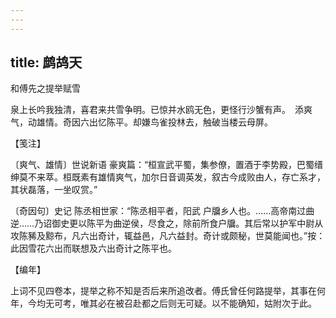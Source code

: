 ```yaml
---
---
---
```

title: 鹧鸪天
---



和傅先之提举赋雪





泉上长吟我独清，喜君来共雪争明。已惊并水鸥无色，更怪行沙蟹有声。　添爽气，动雄情。奇因六出忆陈平。却嫌鸟雀投林去，触破当楼云母屏。





【笺注】


〔爽气、雄情〕世说新语 豪爽篇：“桓宣武平蜀，集参僚，置酒于李势殿，巴蜀缙绅莫不来萃。桓既素有雄情爽气，加尔日音调英发，叙古今成败由人，存亡系才，其状磊落，一坐叹赏。”

〔奇因句〕史记 陈丞相世家：“陈丞相平者，阳武 户牖乡人也。……高帝南过曲逆……乃诏御史更以陈平为曲逆侯，尽食之，除前所食户牖。其后常以护军中尉从攻陈豨及黥布，凡六出奇计，辄益邑，凡六益封。奇计或颇秘，世莫能闻也。”按：此因雪花六出而联想及六出奇计之陈平也。





【编年】


上词不见四卷本，提举之称不知是否后来所追改者。傅氏曾任何路提举，其事在何年，今均无可考，唯其必在被召赴都之后则无可疑。以不能确知，姑附次于此。